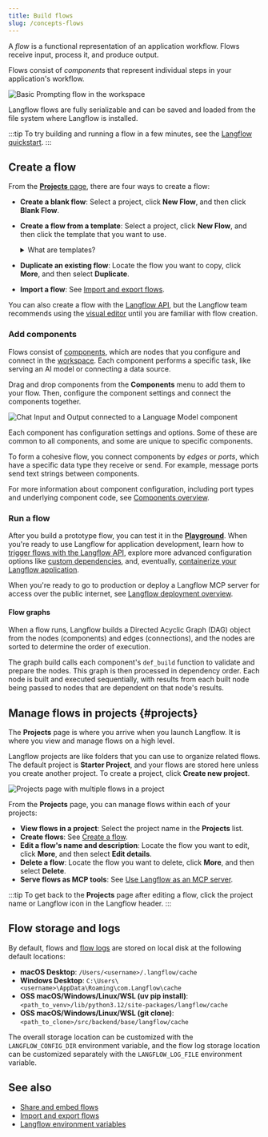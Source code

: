 ```yaml
---
title: Build flows
slug: /concepts-flows
---
```



A _flow_ is a functional representation of an application workflow.
Flows receive input, process it, and produce output.

Flows consist of _components_ that represent individual steps in your application's workflow.

![Basic Prompting flow in the workspace](/img/workspace-basic-prompting.png)

Langflow flows are fully serializable and can be saved and loaded from the file system where Langflow is installed.

:::tip
To try building and running a flow in a few minutes, see the [Langflow quickstart](/get-started-quickstart).
:::

## Create a flow

From the [**Projects** page](#projects), there are four ways to create a flow:

* **Create a blank flow**: Select a project, click **New Flow**, and then click **Blank Flow**.

* **Create a flow from a template**: Select a project, click **New Flow**, and then click the template that you want to use.

    <details>
    <summary>What are templates?</summary>

    Templates are pre-built flows that you can use as a starting point for your own flow.
    They range from basic flows with a few components to complex flows with many components and sub-flows.

    For example, the **Basic Prompting** template demonstrates a small flow that passes both chat input and pre-defined instructions (as a prompt) to an LLM.
    In contrast, the **Vector Store RAG** template consists of two sub-flows that demonstrate how to create a Retrieval Augmented Generation (RAG) chatbot. One sub-flow populates the vector store with contextually relevant data and embeddings, and the other sub-flow queries the vector store for similar data to answer user questions.

    You can also [contribute templates](/contributing-templates) to the Langflow codebase.

    </details>

* **Duplicate an existing flow**: Locate the flow you want to copy, click <Icon name="Ellipsis" aria-hidden="true" /> **More**, and then select **Duplicate**.

* **Import a flow**: See [Import and export flows](/concepts-flows-import).

You can also create a flow with the [Langflow API](/api-flows), but the Langflow team recommends using the [visual editor](/concepts-overview) until you are familiar with flow creation.

### Add components

Flows consist of [components](/concepts-components), which are nodes that you configure and connect in the [workspace](/concepts-overview#workspace).
Each component performs a specific task, like serving an AI model or connecting a data source.

Drag and drop components from the **Components** menu to add them to your flow.
Then, configure the component settings and connect the components together.

![Chat Input and Output connected to a Language Model component](/img/connect-component.png)

Each component has configuration settings and options. Some of these are common to all components, and some are unique to specific components.

To form a cohesive flow, you connect components by _edges_ or _ports_, which have a specific data type they receive or send.
For example, message ports send text strings between components.

For more information about component configuration, including port types and underlying component code, see [Components overview](/concepts-components).

### Run a flow

After you build a prototype flow, you can test it in the [**Playground**](/concepts-playground).
When you're ready to use Langflow for application development, learn how to [trigger flows with the Langflow API](/concepts-publish), explore more advanced configuration options like [custom dependencies](/install-custom-dependencies), and, eventually, [containerize your Langflow application](/develop-application).

When you're ready to go to production or deploy a Langflow MCP server for access over the public internet, see [Langflow deployment overview](/deployment-overview).

#### Flow graphs

When a flow runs, Langflow builds a Directed Acyclic Graph (DAG) object from the nodes (components) and edges (connections), and the nodes are sorted to determine the order of execution.

The graph build calls each component's `def_build` function to validate and prepare the nodes.
This graph is then processed in dependency order.
Each node is built and executed sequentially, with results from each built node being passed to nodes that are dependent on that node's results.

## Manage flows in projects {#projects}

The **Projects** page is where you arrive when you launch Langflow.
It is where you view and manage flows on a high level.

Langflow projects are like folders that you can use to organize related flows.
The default project is **Starter Project**, and your flows are stored here unless you create another project.
To create a project, click <Icon name="Plus" aria-hidden="true"/> **Create new project**.

![Projects page with multiple flows in a project](/img/my-projects.png)

From the **Projects** page, you can manage flows within each of your projects:

* **View flows in a project**: Select the project name in the **Projects** list.
* **Create flows**: See [Create a flow](#create-a-flow).
* **Edit a flow's name and description**: Locate the flow you want to edit, click <Icon name="Ellipsis" aria-hidden="true" /> **More**, and then select **Edit details**.
* **Delete a flow**: Locate the flow you want to delete, click <Icon name="Ellipsis" aria-hidden="true" /> **More**, and then select **Delete**.
* **Serve flows as MCP tools**: See [Use Langflow as an MCP server](/mcp-server).

:::tip
To get back to the **Projects** page after editing a flow, click the project name or Langflow icon in the Langflow header.
:::

## Flow storage and logs

By default, flows and [flow logs](/logging) are stored on local disk at the following default locations:

- **macOS Desktop**: `/Users/<username>/.langflow/cache`
- **Windows Desktop**: `C:\Users\<username>\AppData\Roaming\com.Langflow\cache`
- **OSS macOS/Windows/Linux/WSL (uv pip install)**: `<path_to_venv>/lib/python3.12/site-packages/langflow/cache`
- **OSS macOS/Windows/Linux/WSL (git clone)**: `<path_to_clone>/src/backend/base/langflow/cache`

The overall storage location can be customized with the `LANGFLOW_CONFIG_DIR` environment variable, and the flow log storage location can be customized separately with the `LANGFLOW_LOG_FILE` environment variable.

## See also

* [Share and embed flows](/concepts-publish)
* [Import and export flows](/concepts-flows-import)
* [Langflow environment variables](/environment-variables)